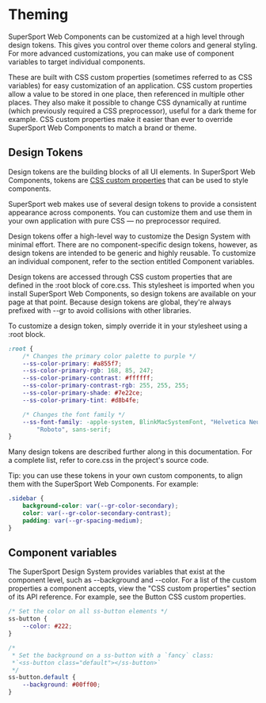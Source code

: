 # Theming

SuperSport Web Components can be customized at a high level through design tokens. This gives you control over theme
colors and general styling. For more advanced customizations, you can make use of component variables
to target individual components.

These are built with CSS custom properties (sometimes referred to as CSS variables) for easy
customization of an application. CSS custom properties allow a value to be stored in one place, then
referenced in multiple other places. They also make it possible to change CSS dynamically at
runtime (which previously required a CSS preprocessor), useful for a dark theme for example. CSS custom properties
make it easier than ever to override SuperSport Web Components to match a brand or theme.

## Design Tokens

Design tokens are the building blocks of all UI elements. In SuperSport Web Components, tokens
are [CSS custom properties](https://developer.mozilla.org/en-US/docs/Web/CSS/--*)
that can be used to style components.

SuperSport web makes use of several design tokens to provide a consistent appearance across components. You can customize them and 
use them in your own application with pure CSS — no preprocessor required.

Design tokens offer a high-level way to customize the Design System with minimal effort. There are no component-specific design 
tokens, however, as design tokens are intended to be generic and highly reusable. To customize an individual component, refer to 
the section entitled Component variables.

Design tokens are accessed through CSS custom properties that are defined in the :root block of core.css. This stylesheet is imported 
when you install SuperSport Web Components, so design tokens are available on your page at that point. Because design tokens are global, 
they're always prefixed with --gr to avoid collisions with other libraries.

To customize a design token, simply override it in your stylesheet using a :root block.

```css copy
:root {
	/* Changes the primary color palette to purple */
	--ss-color-primary: #a855f7;
	--ss-color-primary-rgb: 168, 85, 247;
	--ss-color-primary-contrast: #ffffff;
	--ss-color-primary-contrast-rgb: 255, 255, 255;
	--ss-color-primary-shade: #7e22ce;
	--ss-color-primary-tint: #d8b4fe;

	/* Changes the font family */
	--ss-font-family: -apple-system, BlinkMacSystemFont, "Helvetica Neue",
		"Roboto", sans-serif;
}
```

Many design tokens are described further along in this documentation. For a complete list, refer to core.css in the project's source code.

Tip: you can use these tokens in your own custom components, to align them with the SuperSport Web Components. For example:

```css copy
.sidebar {
	background-color: var(--gr-color-secondary);
	color: var(--gr-color-secondary-contrast);
	padding: var(--gr-spacing-medium);
}
```

## Component variables

The SuperSport Design System provides variables that exist at the component level, such as --background and --color. For 
a list of the custom properties a component accepts, view the "CSS custom properties" section of its API reference. For 
example, see the Button CSS custom properties.

```css copy
/* Set the color on all ss-button elements */
ss-button {
	--color: #222;
}

/* 
 * Set the background on a ss-button with a `fancy` class: 
 *`<ss-button class="default"></ss-button>`
 */
ss-button.default {
	--background: #00ff00;
}
```

